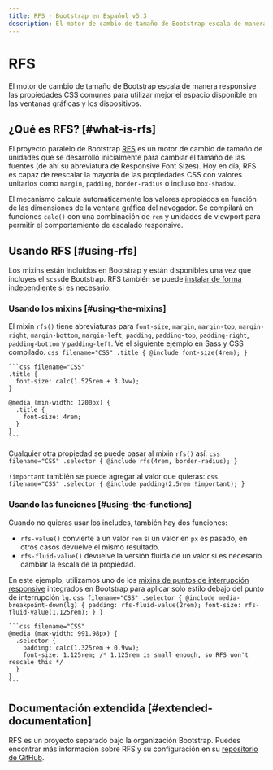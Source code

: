 ```yaml
---
title: RFS · Bootstrap en Español v5.3
description: El motor de cambio de tamaño de Bootstrap escala de manera responsive las propiedades CSS comunes para utilizar mejor el espacio disponible en las ventanas gráficas y los dispositivos.
---
```


# RFS

El motor de cambio de tamaño de Bootstrap escala de manera responsive las propiedades CSS comunes para utilizar mejor el espacio disponible en las ventanas gráficas y los dispositivos.

<MainBanner />

## ¿Qué es RFS? [#what-is-rfs]

El proyecto paralelo de Bootstrap [RFS](https://github.com/twbs/rfs/tree/v10.0.0) es un motor de cambio de tamaño de unidades que se desarrolló inicialmente para cambiar el tamaño de las fuentes (de ahí su abreviatura de Responsive Font Sizes). Hoy en día, RFS es capaz de reescalar la mayoría de las propiedades CSS con valores unitarios como `margin`, `padding`, `border-radius` o incluso `box-shadow`.

El mecanismo calcula automáticamente los valores apropiados en función de las dimensiones de la ventana gráfica del navegador. Se compilará en funciones `calc()` con una combinación de `rem` y unidades de viewport para permitir el comportamiento de escalado responsive.

## Usando RFS [#using-rfs]

Los mixins están incluidos en Bootstrap y están disponibles una vez que incluyes el `scss`de Bootstrap. RFS también se puede [instalar de forma independiente](https://github.com/twbs/rfs/tree/v10.0.0#installation) si es necesario.

### Usando los mixins [#using-the-mixins]

El mixin `rfs()` tiene abreviaturas para `font-size`, `margin`, `margin-top`, `margin-right`, `margin-bottom`, `margin-left`, `padding`, `padding-top`, `padding-right`, `padding-bottom` y `padding-left`. Ve el siguiente ejemplo en Sass y CSS compilado.
    ```css filename="CSS"
    .title {
      @include font-size(4rem);
    }
    ```
    
    ```css filename="CSS"
    .title {
      font-size: calc(1.525rem + 3.3vw);
    }
    
    @media (min-width: 1200px) {
      .title {
        font-size: 4rem;
      }
    }
    ```

Cualquier otra propiedad se puede pasar al mixin `rfs()` así:
    ```css filename="CSS"
    .selector {
      @include rfs(4rem, border-radius);
    }
    ```

`!important` también se puede agregar al valor que quieras:
    ```css filename="CSS"
    .selector {
      @include padding(2.5rem !important);
    }
    ```

### Usando las funciones [#using-the-functions]

Cuando no quieras usar los includes, también hay dos funciones:

* `rfs-value()` convierte a un valor `rem` si un valor en `px` es pasado, en otros casos devuelve el mismo resultado.
* `rfs-fluid-value()` devuelve la versión fluida de un valor si es necesario cambiar la escala de la propiedad.

En este ejemplo, utilizamos uno de los [mixins de puntos de interrupción responsive](/bootstrap/5.3/layout/breakpoints/) integrados en Bootstrap para aplicar solo estilo debajo del punto de interrupción `lg`.
    ```css filename="CSS"
    .selector {
      @include media-breakpoint-down(lg) {
        padding: rfs-fluid-value(2rem);
        font-size: rfs-fluid-value(1.125rem);
      }
    }
    ```
    
    ```css filename="CSS"
    @media (max-width: 991.98px) {
      .selector {
        padding: calc(1.325rem + 0.9vw);
        font-size: 1.125rem; /* 1.125rem is small enough, so RFS won't rescale this */
      }
    }
    ```

## Documentación extendida [#extended-documentation]

RFS es un proyecto separado bajo la organización Bootstrap. Puedes encontrar más información sobre RFS y su configuración en su [repositorio de GitHub](https://github.com/twbs/rfs/tree/v10.0.0).